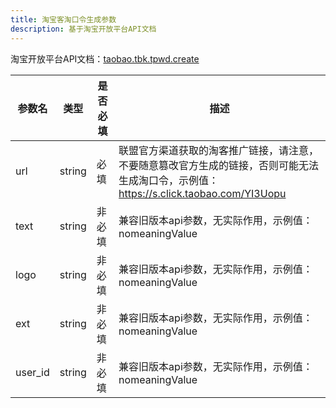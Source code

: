 ```yaml
---
title: 淘宝客淘口令生成参数
description: 基于淘宝开放平台API文档
---
```


淘宝开放平台API文档：[taobao.tbk.tpwd.create](https://open.taobao.com/api.htm?docId=taobao.tbk.tpwd.create)

| 参数名 | 类型 | 是否必填 | 描述 |
| --- | --- | --- | --- |
| url | string | 必填 | 联盟官方渠道获取的淘客推广链接，请注意，不要随意篡改官方生成的链接，否则可能无法生成淘口令，示例值：https://s.click.taobao.com/YI3Uopu |
| text | string | 非必填 | 兼容旧版本api参数，无实际作用，示例值：nomeaningValue |
| logo | string | 非必填 | 兼容旧版本api参数，无实际作用，示例值：nomeaningValue |
| ext | string | 非必填 | 兼容旧版本api参数，无实际作用，示例值：nomeaningValue |
| user_id | string | 非必填 | 兼容旧版本api参数，无实际作用，示例值：nomeaningValue |
